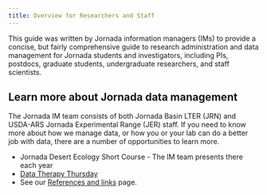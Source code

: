 ```yaml
---
title: Overview for Researchers and Staff
---
```


This guide was written by Jornada information managers (IMs) to provide a concise, but fairly comprehensive guide to research administration and data management for Jornada students and investigators, including PIs, postdocs, graduate students, undergraduate researchers, and staff scientists.


## Learn more about Jornada data management

The Jornada IM team consists of both Jornada Basin LTER (JRN) and USDA-ARS Jornada Experimental Range (JER) staff. If you need to know more about how we manage data, or how you or your lab can do a better job with data, there are a number of opportunities to learn more.

* Jornada Desert Ecology Short Course - The IM team presents there each year
* [Data Therapy Thursday](https://www.google.com/calendar/event?eid=b3QzZ3U3MzBjZ2h1dnN0amJlZ2xpN2xoaW1fMjAyMjA0MDdUMjAzMDAwWiBkczVtNnF0NTRsYm9xYm85Z3QxNDhzcjJjMEBn)
* See our [References and links](../refs-and-links.qmd) page.